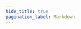 ```yaml
---
hide_title: true
pagination_label: Markdown
---
```



<FeatureIcon src={markdown} alt="Markdown" title="Markdown" />
<LinkList
  srcList={[
    {
      title: "Embed HTML",
      link: "/docs/markdown/embed-html",
      src: html,
      alt: "Embed HTML",
    },
    {
      title: "Headings",
      link: "/docs/front-end/markdown/headings",
      src: markdown,
      alt: "Headings",
    },
    {
      title: "Paragraph",
      link: "/docs/front-end/markdown/paragraph",
      src: markdown,
      alt: "Paragraph",
    },
    {
      title: "Line Breaks",
      link: "/docs/front-end/markdown/line-breaks",
      src: markdown,
      alt: "Line Breaks",
    },
  ]}
/>
